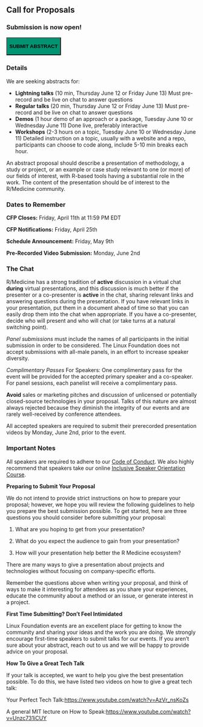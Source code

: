 ## Call for Proposals

### Submission is now open!

<button class="btn btn-primary"
style = "background-color: #009473"
onclick="window.location.href='https://forms.gle/1YsqbFR2KRD6RL8c7'"> 

  **SUBMIT ABSTRACT**

</button>

### Details

We are seeking abstracts for:

-   **Lightning talks** (10 min, Thursday June 12 or Friday June 13) Must pre-record and be live on chat to answer questions
-   **Regular talks** (20 min, Thursday June 12 or Friday June 13) Must pre-record and be live on chat to answer questions
-   **Demos** (1 hour demo of an approach or a package, Tuesday June 10 or Wednesday June 11) Done live, preferably interactive
-   **Workshops** (2-3 hours on a topic, Tuesday June 10 or Wednesday June 11) Detailed instruction on a topic, usually with a website and a repo, participants can choose to code along, include 5-10 min breaks each hour.

An abstract proposal should describe a presentation of methodology, a study or project, or an example or case study relevant to one (or more) of our fields of interest, with R-based tools having a substantial role in the work. The content of the presentation should be of interest to the R/Medicine community.

### Dates to Remember

**CFP Closes:** Friday, April 11th at 11:59 PM EDT

**CFP Notifications:** Friday, April 25th

**Schedule Announcement:** Friday, May 9th

**Pre-Recorded Video Submission:** Monday, June 2nd

### The Chat

R/Medicine has a strong tradition of **active** discussion in a virtual chat **during** virtual presentations, and this discussion is much better if the presenter or a co-presenter is **active** in the chat, sharing relevant links and answering questions during the presentation. If you have relevant links in your presentation, put them in a document ahead of time so that you can easily drop them into the chat when appropriate. If you have a co-presenter, decide who will present and who will chat (or take turns at a natural switching point).

*Panel submissions* must include the names of all participants in the initial submission in order to be considered. The Linux Foundation does not accept submissions with all-male panels, in an effort to increase speaker diversity.

*Complimentary Passes* For Speakers: One complimentary pass for the event will be provided for the accepted primary speaker and a co-speaker. For panel sessions, each panelist will receive a complimentary pass.

**Avoid** sales or marketing pitches and discussion of unlicensed or potentially closed-source technologies in your proposal. Talks of this nature are almost always rejected because they diminish the integrity of our events and are rarely well-received by conference attendees.

All accepted speakers are required to submit their prerecorded presentation videos by Monday, June 2nd, prior to the event.

### Important Notes

All speakers are required to adhere to our [Code of Conduct](Attend.qmd). We also highly recommend that speakers take our online [Inclusive Speaker Orientation Course](https://training.linuxfoundation.org/linux-courses/open-source-compliance-courses/inclusive-speaker-orientation).

**Preparing to Submit Your Proposal**

We do not intend to provide strict instructions on how to prepare your proposal; however, we hope you will review the following guidelines to help you prepare the best submission possible. To get started, here are three questions you should consider before submitting your proposal:

1.  What are you hoping to get from your presentation?

2.  What do you expect the audience to gain from your presentation?

3.  How will your presentation help better the R Medicine ecosystem?

There are many ways to give a presentation about projects and technologies without focusing on company-specific efforts.

Remember the questions above when writing your proposal, and think of ways to make it interesting for attendees as you share your experiences, educate the community about a method or an issue, or generate interest in a project.

**First Time Submitting? Don't Feel Intimidated**

Linux Foundation events are an excellent place for getting to know the community and sharing your ideas and the work you are doing. We strongly encourage first-time speakers to submit talks for our events. If you aren't sure about your abstract, reach out to us and we will be happy to provide advice on your proposal.

**How To Give a Great Tech Talk**

If your talk is accepted, we want to help you give the best presentation possible. To do this, we have listed two videos on how to give a great tech talk:

Your Perfect Tech Talk:<https://www.youtube.com/watch?v=AzVr_nsKoZs>

A general MIT lecture on How to Speak:<https://www.youtube.com/watch?v=Unzc731iCUY>


